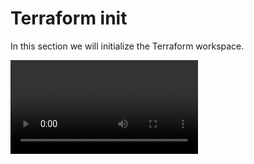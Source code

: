# Terraform init

<Intro>In this section we will initialize the Terraform workspace.</Intro>

<Video id="d5Z-mQbxoP8"/>

In our workspace we have several Terraform configuration files: `docker.tf` and `main.tf`.
If we look in `main.tf` we can see a `terraform` block that tells Terraform which providers are required and what versions of those providers should be used.

The `terraform init` command initializes a working directory containing Terraform configuration files. 
This is the first command that should be run after writing a new Terraform configuration or cloning an existing one from version control. 
It is safe to run this command multiple times.

By default, `terraform init` assumes that the working directory already contains a configuration and will attempt to initialize that configuration.

During init Terraform searches the configuration for both direct and indirect references to providers and attempts to install the plugins for those providers. 
For providers that are published in either the public <a href="https://registry.terraform.io/browse/providers" target="_blank">Terraform Registry</a> or in a third-party provider registry, terraform init will automatically find, download, and install the necessary provider plugins.

Once done initializing the workspace, Terraform creates several hidden files in the current directory.
One of the files that Terraform creates is the `.terraform.lock.hcl` file which is used to ensure that the provider we are using matches the provider that is installed on the system.

The `.terraform` folder is where the actual providers are stored, namespaced by `source/provider/version/architecture`.

<Task id="terraform_init">
  Initialize the working directory `$HOME/terraform_basics` containing the Terraform configuration files using the `terraform init` command.
</Task>